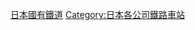 [[Category:日本國有鐵道|]]
[[Category:日本各公司鐵路車站|Category:日本各公司鐵路車站]]
{{DEFAULTSORT:Japan National Railway}}